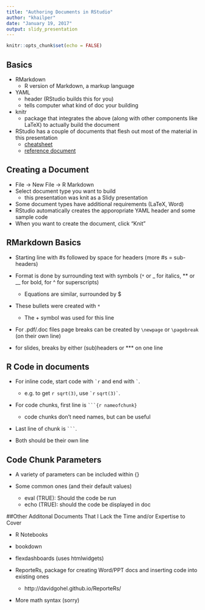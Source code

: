 ```yaml
---
title: "Authoring Documents in RStudio"
author: "khailper"
date: "January 19, 2017"
output: slidy_presentation
---
```


```r
knitr::opts_chunk$set(echo = FALSE)
```

## Basics

* RMarkdown
    + R version of Markdown, a markup language
* YAML
    + header (RStudio builds this for you)
    + tells computer what kind of doc your building
* knitr
    + package that integrates the above (along with other components like LaTeX) to actually build the document
* RStudio has a couple of documents that flesh out most of the material in this presentation
    + [cheatsheet](https://www.rstudio.com/wp-content/uploads/2015/02/rmarkdown-cheatsheet.pdf)
    + [reference document](https://www.rstudio.com/wp-content/uploads/2015/03/rmarkdown-reference.pdf)


## Creating a Document

* File -> New File -> R Markdown
* Select document type you want to build
    + this presentation was knit as a Slidy presentation
* Some document types have additional requirements (LaTeX, Word)
* RStudio automatically creates the apporopriate YAML header and some sample code
* When you want to create the document, click "Knit"

## RMarkdown Basics

* Starting line with #s followed by space for headers (more #s = sub-headers)

* Format is done by surrounding text with symbols (`*` or _ for italics, ** or __ for bold, for ^ for superscripts)
    + Equations are similar, surrounded by $

* These bullets were created with `*`
    + The + symbol was used for this line

* For .pdf/.doc files page breaks can be created by `\newpage` or `\pagebreak` (on their own line)

* for slides, breaks by either (sub)headers or *** on one line

## R Code in documents

* For inline code, start code with `` `r `` and end with `` ` ``.
    + e.g. to get `r sqrt(3)`, use `` `r `` ``sqrt(3)` ``. 

* For code chunks, first line is ` ```{r nameofchunk} `
    + code chunks don't need names, but can be useful
    
* Last line of chunk is ` ``` `.

* Both should be their own line

## Code Chunk Parameters
* A variety of parameters can be included within {}

* Some common ones (and their default values)
    + eval (TRUE): Should the code be run
    + echo (TRUE): should the code be displayed in doc

##Other Additonal Documents That I Lack the Time and/or Expertise to Cover

* R Notebooks

* bookdown

* flexdashboards (uses htmlwidgets)

* ReporteRs, package for creating Word/PPT docs and inserting code into existing ones
    + http://davidgohel.github.io/ReporteRs/

* More math syntax (sorry)